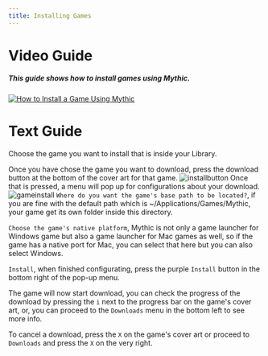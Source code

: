 ```yaml
---
title: Installing Games
---
```

# Video Guide
##### This guide shows how to install games using Mythic.
<a href="https://www.youtube.com/watch?v=AlYuxPeTnG8"><img alt="How to Install a Game Using Mythic" src="https://i.imgur.com/B2iAoGS.png" /></a>

# Text Guide
Choose the game you want to install that is inside your Library.

Once you have chose the game you want to download, press the download button at the bottom of the cover art for that game.
<img alt="installbutton" src="https://i.imgur.com/UswApAc.png" />
Once that is pressed, a menu will pop up for configurations about your download.
<img alt="gameinstall" src="https://i.imgur.com/t5ABDHX.png" />
`Where do you want the game's base path to be located?`, if you are fine with the default path which is ~/Applications/Games/Mythic, your game get its own folder inside this directory.

`Choose the game's native platform`, Mythic is not only a game launcher for Windows game but also a game launcher for Mac games as well, so if the game has a native port for Mac, you can select that here but you can also select Windows.

`Install`, when finished configurating, press the purple `Install` button in the bottom right of the pop-up menu.

The game will now start download, you can check the progress of the download by pressing the `i` next to the progress bar on the game's cover art, or, you can proceed to the `Downloads` menu in the bottom left to see more info.

To cancel a download, press the `X` on the game's cover art or proceed to `Downloads` and press the `X` on the very right.